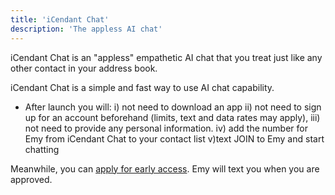 ```yaml
---
title: 'iCendant Chat'
description: 'The appless AI chat'
---
```


iCendant Chat is an "appless" empathetic AI chat that you treat just like any other contact in your address book.

iCendant Chat is a simple and fast way to use AI chat capability.

- After launch you will:
  i) not need to download an app
  ii) not need to sign up for an account beforehand (limits, text and data rates may apply),
  iii) not need to provide any personal information.
  iv) add the number for Emy from iCendant Chat to your contact list
  v)text JOIN to Emy and start chatting

Meanwhile, you can <a href="https://icendant.com/chat/">apply for early access</a>. Emy will text you when you are approved.
